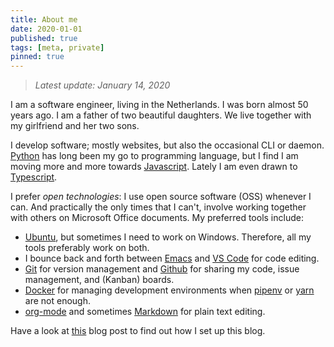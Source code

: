 ```yaml
---
title: About me
date: 2020-01-01
published: true
tags: [meta, private]
pinned: true
---
```

> _Latest update: January 14, 2020_

I am a software engineer, living in the Netherlands. I was born almost 50 years ago. I am a father of two beautiful daughters. We live together with my girlfriend and her two sons.

I develop software; mostly websites, but also the occasional CLI or daemon. [Python](https://www.python.org/) has long been my go to programming language, but I find I am moving more and more towards [Javascript](https://developer.mozilla.org/en-US/docs/Web/JavaScript). Lately I am even drawn to [Typescript](http://www.typescriptlang.org/).

I prefer _open technologies_: I use open source software (OSS) whenever I can. And practically the only times that I can't, involve working together with others on Microsoft Office documents. My preferred tools include:

- [Ubuntu](https://www.ubuntu.com/), but sometimes I need to work on Windows. Therefore, all my tools preferably work on both.
- I bounce back and forth between [Emacs](https://emacs.org) and [VS Code](https://code.visualstudio.com/) for code editing.
- [Git](https://git-scm.com/doc) for version management and [Github](https://github.com/otech-nl) for sharing my code, issue management, and (Kanban) boards.
- [Docker](https://www.docker.com/) for managing development environments when [pipenv](https://pipenv.kennethreitz.org/) or [yarn](https://yarnpkg.com/) are not enough.
- [org-mode](orgmode.org) and sometimes [Markdown](https://daringfireball.net/projects/markdown/syntax) for plain text editing.

Have a look at [this](/2020-01-12-blog/) blog post to find out how I set up this blog.